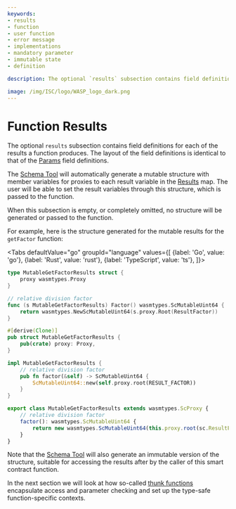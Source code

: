 ```yaml
---
keywords:
- results
- function
- user function
- error message
- implementations
- mandatory parameter
- immutable state
- definition

description: The optional `results` subsection contains field definitions for each of the results a function produces. The layout of the field definitions is identical to that of the state field definitions

image: /img/ISC/logo/WASP_logo_dark.png
---
```


# Function Results

The optional `results` subsection contains field definitions for each of the results a
function produces. The layout of the field definitions is identical to that of the
[Params](params.mdx) field definitions.

The [Schema Tool](usage.mdx) will automatically generate a mutable structure with member
variables for proxies to each result variable in the [Results](results.mdx) map. The user
will be able to set the result variables through this structure, which is passed to the
function.

When this subsection is empty, or completely omitted, no structure will be generated or
passed to the function.

For example, here is the structure generated for the mutable results for the `getFactor`
function:

<Tabs defaultValue="go"
      groupId="language"
      values={[
          {label: 'Go', value: 'go'},
          {label: 'Rust', value: 'rust'},
          {label: 'TypeScript', value: 'ts'},
      ]}>

<TabItem value="go">

```go
type MutableGetFactorResults struct {
	proxy wasmtypes.Proxy
}

// relative division factor
func (s MutableGetFactorResults) Factor() wasmtypes.ScMutableUint64 {
	return wasmtypes.NewScMutableUint64(s.proxy.Root(ResultFactor))
}
```

</TabItem>
<TabItem value="rust">

```rust
#[derive(Clone)]
pub struct MutableGetFactorResults {
	pub(crate) proxy: Proxy,
}

impl MutableGetFactorResults {
    // relative division factor
    pub fn factor(&self) -> ScMutableUint64 {
		ScMutableUint64::new(self.proxy.root(RESULT_FACTOR))
	}
}
```

</TabItem>
<TabItem value="ts">

```ts
export class MutableGetFactorResults extends wasmtypes.ScProxy {
	// relative division factor
	factor(): wasmtypes.ScMutableUint64 {
		return new wasmtypes.ScMutableUint64(this.proxy.root(sc.ResultFactor));
	}
}
```

</TabItem>
</Tabs>

Note that the [Schema Tool](usage.mdx) will also generate an immutable version of the
structure, suitable for accessing the results after by the caller of this smart contract
function.


In the next section we will look at how so-called [thunk functions](thunks.mdx)
encapsulate access and parameter checking and set up the type-safe function-specific
contexts.
